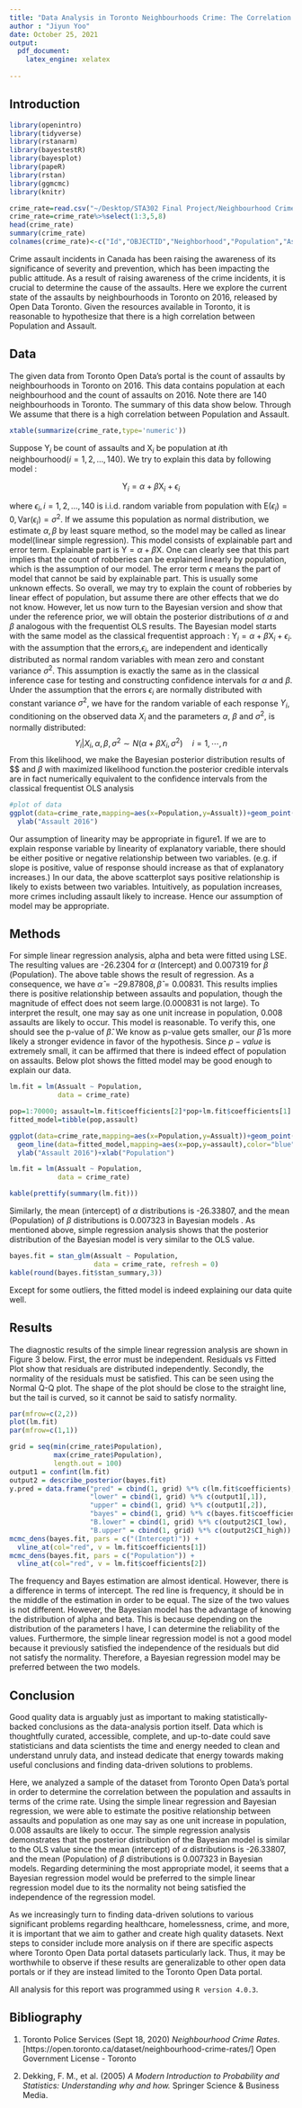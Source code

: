 ```yaml
---
title: "Data Analysis in Toronto Neighbourhoods Crime: The Correlation Between the Population and Assualts"
author : "Jiyun Yoo"
date: October 25, 2021
output:
  pdf_document:
    latex_engine: xelatex
    
---
```


## Introduction

```r
library(openintro)
library(tidyverse)
library(rstanarm)
library(bayestestR)
library(bayesplot)
library(papeR)
library(rstan)
library(ggmcmc)
library(knitr)

crime_rate=read.csv("~/Desktop/STA302 Final Project/Neighbourhood Crime Rates.csv")
crime_rate=crime_rate%>%select(1:3,5,8)
head(crime_rate)
summary(crime_rate)
colnames(crime_rate)<-c("Id","OBJECTID","Neighborhood","Population","Assualt")

```

 Crime assault incidents in Canada has been raising the awareness of its significance of severity and prevention, which has been impacting the public attitude. As a result of raising awareness of the crime incidents, it is crucial to determine the cause of the assaults. Here we explore the current state of the assaults by neighbourhoods in Toronto on 2016, released by Open Data Toronto. Given the resources available in Toronto, it is reasonable to hypothesize that there is a high correlation between Population and Assault.

## Data

 The given data from Toronto Open Data's portal is the count of assaults by neighbourhoods in Toronto on 2016. This data contains population at each neighbourhood and the count of assaults on 2016. Note there are 140 neighbourhoods in Toronto. The summary of this data show below. Through We assume that there is a high correlation between Population and Assault. 
 
 
```r
xtable(summarize(crime_rate,type='numeric'))

```


 Suppose $\text{Y}_i$ be count of assaults and $\text{X}_i$ be population at $i$th neighbourhood($i=1,2,\dots,140$). We try to explain this data by following model : 
 
 
$$ 
\text{Y}_i=\alpha+\beta\text{X}_i+\epsilon_{i}
$$
 
 where $\epsilon_i,i=1,2,\dots,140$ is i.i.d. random variable from population with $\text{E}(\epsilon_i)=0, \text{Var}(\epsilon_i)=\sigma^2$. If we assume this population as normal distribution, we estimate $\alpha,\beta$ by least square method, so the model may be called as linear model(linear simple regression). This model consists of explainable part and error term. Explainable part is $\text{Y}=\alpha+\beta\text{X}$. One can clearly see that this part implies that the count of robberies can be explained linearly by population, which is the assumption of our model. The error term $\epsilon$ means the part of model that cannot be said by explainable part. This is usually some unknown effects. So overall, we may try to explain the count of robberies by linear effect of population, but assume there are other effects that we do not know. However, let us now turn to the Bayesian version and show that under the reference prior, we will obtain the posterior distributions of $\alpha$ and $\beta$ analogous with the frequentist OLS results. The Bayesian model starts with the same model as the classical frequentist approach : $\text{Y}_i=\alpha+\beta\text{X}_i+\epsilon_i$. with the assumption that the errors,$\epsilon_{i}$, are independent and identically distributed as normal random variables with mean zero and constant variance $\sigma^{2}$. This assumption is exactly the same as in the classical inference case for testing and constructing confidence intervals for $\alpha$ and $\beta$. Under the assumption that the errors $\epsilon_{i}$ are normally distributed with constant variance $\sigma^{2}$, we have for the random variable of each response $Y_{i}$, conditioning on the observed data $X_{i}$ and the parameters $\alpha$, $\beta$ and $\sigma^{2}$, is normally distributed:
 $$
 Y_{i}|X_{i},\alpha,\beta,\sigma^{2} \sim N(\alpha+\beta X_{i},\sigma^{2}) \quad i=1,\cdots,n
 $$
 From this likelihood, we make the Bayesian posterior distribution results of $\alpha $ and $\beta$ with maximized likelihood function.the posterior credible intervals are in fact numerically equivalent to the confidence intervals from the classical frequentist OLS analysis
 
```r
#plot of data
ggplot(data=crime_rate,mapping=aes(x=Population,y=Assualt))+geom_point()+
  ylab("Assault 2016")
``` 

 Our assumption of linearity may be appropriate in figure1. If we are to explain response variable by linearity of explanatory variable, there should be either positive or negative relationship between two variables. (e.g. if slope is positive, value of response should increase as that of explanatory increases.) In our data, the above scatterplot says positive relationship is likely to exists between two variables. Intuitively, as population increases, more crimes including assault likely to increase. Hence our assumption of model may be appropriate.

## Methods
For simple linear regression analysis, alpha and beta were fitted using LSE. The resulting values are -26.2304 for $\alpha$ (Intercept) and 0.007319 for $\beta$ (Population). 
 The above table shows the result of regression. As a consequence, we have $\hat{\alpha}=-29.87808,\hat{\beta}=0.00831$. This results implies there is positive relationship between assaults and population, though the magnitude of effect does not seem large.(0.000831 is not large). To interpret the result, one may say as one unit increase in population, 0.008 assaults are likely to occur. This model is reasonable. To verify this, one should see the p-value of $\hat{\beta}$. We know as p-value gets smaller, our $\hat{\beta}$ is more likely a stronger evidence in favor of the hypothesis. Since $p-value$ is extremely small, it can be affirmed that there is indeed effect of population on assaults. Below plot shows the fitted model may be good enough to explain our data.
 
```r
lm.fit = lm(Assualt ~ Population, 
            data = crime_rate)

pop=1:70000; assault=lm.fit$coefficients[2]*pop+lm.fit$coefficients[1]
fitted_model=tibble(pop,assault)

ggplot(data=crime_rate,mapping=aes(x=Population,y=Assualt))+geom_point()+
  geom_line(data=fitted_model,mapping=aes(x=pop,y=assault),color="blue")+
  ylab("Assault 2016")+xlab("Population")
```


```r
lm.fit = lm(Assualt ~ Population, 
            data = crime_rate)

kable(prettify(summary(lm.fit)))

```


Similarly, the mean (intercept) of $\alpha$ distributions is -26.33807, and the mean (Population) of $\beta$ distributions is 0.007323 in Bayesian models . As mentioned above, simple regression analysis shows that the posterior distribution of the Bayesian model is very similar to the OLS value.

```r
bayes.fit = stan_glm(Assualt ~ Population, 
                     data = crime_rate, refresh = 0)
kable(round(bayes.fit$stan_summary,3))

```

 
  Except for some outliers, the fitted model is indeed explaining our data quite well.
  
## Results

The diagnostic results of the simple linear regression analysis are shown in Figure 3 below. First, the error must be independent. Residuals vs Fitted Plot show that residuals are distributed independently. Secondly, the normality of the residuals must be satisfied. This can be seen using the Normal Q-Q plot. The shape of the plot should be close to the straight line, but the tail is curved, so it cannot be said to satisfy normality.
```r
par(mfrow=c(2,2))
plot(lm.fit)
par(mfrow=c(1,1))
```


```r
grid = seq(min(crime_rate$Population),
           max(crime_rate$Population), 
           length.out = 100)
output1 = confint(lm.fit)
output2 = describe_posterior(bayes.fit)
y.pred = data.frame("pred" = cbind(1, grid) %*% c(lm.fit$coefficients),
                    "lower" = cbind(1, grid) %*% c(output1[,1]),
                    "upper" = cbind(1, grid) %*% c(output1[,2]),
                    "bayes" = cbind(1, grid) %*% c(bayes.fit$coefficients),
                    "B.lower" = cbind(1, grid) %*% c(output2$CI_low),
                    "B.upper" = cbind(1, grid) %*% c(output2$CI_high))
mcmc_dens(bayes.fit, pars = c("(Intercept)")) +
  vline_at(col="red", v = lm.fit$coefficients[1])
mcmc_dens(bayes.fit, pars = c("Population")) +
  vline_at(col="red", v = lm.fit$coefficients[2])
```

The frequency and Bayes estimation are almost identical. However, there is a difference in terms of intercept. The red line is frequency, it should be in the middle of the estimation in order to be equal. The size of the two values is not different. However, the Bayesian model has the advantage of knowing the distribution of alpha and beta. This is because depending on the distribution of the parameters I have, I can determine the reliability of the values. Furthermore, the simple linear regression model is not a good model because it previously satisfied the independence of the residuals but did not satisfy the normality. Therefore, a Bayesian regression model may be preferred between the two models.


## Conclusion

Good quality data is arguably just as important to making statistically-backed conclusions as the data-analysis portion itself. Data which is thoughtfully curated, accessible, complete, and up-to-date could save statisticians and data scientists the time and energy needed to clean and understand unruly data, and instead dedicate that energy towards making useful conclusions and finding data-driven solutions to problems. 

Here, we analyzed a sample of the dataset from Toronto Open Data's portal in order to determine the correlation between the population and assaults in terms of the crime rate. Using the simple linear regression and Bayesian regression, we were able to estimate the positive relationship between assaults and population as one may say as one unit increase in population, 0.008 assaults are likely to occur. The simple regression analysis demonstrates that the posterior distribution of the Bayesian model is similar to the OLS value since the mean (intercept) of $\alpha$ distributions is -26.33807, and the mean (Population) of $\beta$ distributions is 0.007323 in Bayesian models. Regarding determining the most appropriate model, it seems that a Bayesian regression model would be preferred to the simple linear regression model due to its the normality not being satisfied the independence of the regression model.

As we increasingly turn to finding data-driven solutions to various significant problems regarding healthcare, homelessness, crime, and more, it is important that we aim to gather and create high quality datasets. Next steps to consider include more analysis on if there are specific aspects where Toronto Open Data portal datasets particularly lack. Thus, it may be worthwhile to observe if these results are generalizable to other open data portals or if they are instead limited to the Toronto Open Data portal. 

  
All analysis for this report was programmed using `R version 4.0.3`. 

## Bibliography

1. Toronto Police Services (Sept 18, 2020) *Neighbourhood Crime Rates*.  [https://open.toronto.ca/dataset/neighbourhood-crime-rates/] Open Government License - Toronto

2. Dekking, F. M., et al. (2005) *A Modern Introduction to Probability and Statistics: Understanding why and how.* Springer Science & Business Media.

